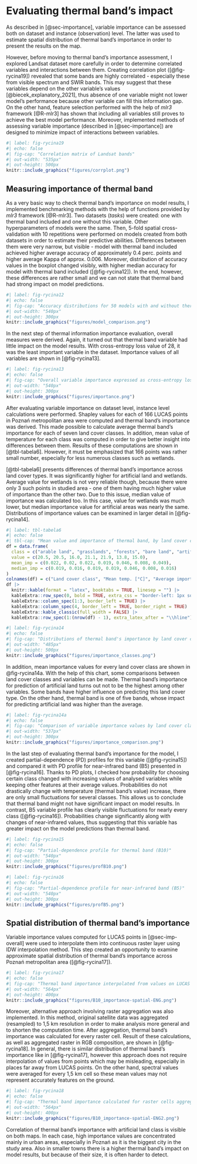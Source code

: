 # Evaluating thermal band's impact {#sec-results-therm}

As described in [@sec-importance], variable importance can be assessed both on dataset and instance (observation) level.
The latter was used to estimate spatial distribution of thermal band's importance in order to present the results on the map.

However, before moving to thermal band's importance assessment, I explored Landsat dataset more carefully in order to determine correlated variables and interactions between them.
Creating correlation plot ([@fig-rycina19]) revealed that some bands are highly correlated - especially these from visible spectrum and SWIR bands.
This may suggest that these variables depend on the other variable's values [@biecek_explanatory_2021], thus absence of one variable might not lower model's performance because other variable can fill this information gap.
On the other hand, feature selection performed with the help of *mlr3* framework [@R-mlr3] has shown that including all variables still proves to achieve the best model performance.
Moreover, implemented methods of assessing variable importance (described in [@sec-importance]) are designed to minimize impact of interactions between variables.

```r
#| label: fig-rycina19
#| echo: false
#| fig-cap: "Correlation matrix of Landsat bands"
#| out-width: "535px"
#| out-height: 500px
knitr::include_graphics("figures/corrplot.png")
```

<!--In addition, differences between land cover classes in terms of thermal band's value were investigated.
@fig-rycina19a shows that land surface temperature (LST) can help to distinguish some land cover classes from others.
On the other hand, there are similarities between pairs of land cover types, for example bare land and artificial land.

```r
#| label: fig-rycina19a
#| echo: false
#| fig-cap: "Distribution of land surface temperature (LST) by land cover class for LUCAS points"
#| out-width: "540px"
#| out-height: 300px
knitr::include_graphics("figures/temp_variability.png")
```
-->
## Measuring importance of thermal band {#sec-imp-overall}

As a very basic way to check thermal band's importance on model results, I implemented benchmarking methods with the help of functions provided by *mlr3* framework [@R-mlr3].
Two datasets (*tasks*) were created: one with thermal band included and one without this variable.
Other hyperparameters of models were the same.
Then, 5-fold spatial cross-validation with 10 repetitions were performed on models created from both datasets in order to estimate their predictive abilities.
Differences between them were very narrow, but visible - model with thermal band included achieved higher average accuracy of approximately 0.4 perc. points and higher average Kappa of approx. 0.006.
Moreover, distribution of accuracy values in the boxplot changed visibly, with higher median accuracy for model with thermal band included ([@fig-rycina12]).
In the end, however, these differences are rather small and we can not state that thermal band had strong impact on model predictions.

```r
#| label: fig-rycina12
#| echo: false
#| fig-cap: "Accuracy distributions for 50 models with and without thermal band included"
#| out-width: "540px"
#| out-height: 300px
knitr::include_graphics("figures/model_comparison.png")
```

In the next step of thermal information importance evaluation, overall measures were derived.
Again, it turned out that thermal band variable had little impact on the model results.
With cross-entropy loss value of 28, it was the least important variable in the dataset.
Importance values of all variables are shown in [@fig-rycina13].

```r
#| label: fig-rycina13
#| echo: false
#| fig-cap: "Overall variable importance expressed as cross-entropy loss"
#| out-width: "540px"
#| out-height: 300px
knitr::include_graphics("figures/importance.png")
```

After evaluating variable importance on dataset level, instance level calculations were performed.
Shapley values for each of 166 LUCAS points in Poznań metropolitan area were computed and thermal band's importance was derived.
This made possible to calculate average thermal band's importance for each of seven land cover classes.
In addition, mean value of temperature for each class was computed in order to give better insight into differences between them.
Results of these computations are shown in [@tbl-tabela6].
However, it must be emphasized that 166 points was rather small number, especially for less numerous classes such as wetlands.

[@tbl-tabela6] presents differences of thermal band's importance across land cover types.
It was significantly higher for artificial land and wetlands.
Average value for wetlands is not very reliable though, because there were only 3 such points in studied area - one of them having much higher value of importance than the other two.
Due to this issue, median value of importance was calculated too.
In this case, value for wetlands was much lower, but median importance value for artificial areas was nearly the same.
Distributions of importance values can be examined in larger detail in [@fig-rycina14].

```r
#| label: tbl-tabela6
#| echo: false
#| tbl-cap: "Mean value and importance of thermal band, by land cover class of LUCAS points"
df = data.frame(
  class = c("arable land", "grasslands", "forests", "bare land", "artificial land", "water bodies", "wetlands"),
  value = c(20.5, 20.5, 16.0, 21.1, 21.9, 13.8, 15.0),
  mean_imp = c(0.022, 0.02, 0.022, 0.019, 0.046, 0.008, 0.049),
  median_imp = c(0.019, 0.016, 0.019, 0.019, 0.046, 0.008, 0.016)
)
colnames(df) = c("Land cover class", "Mean temp. [°C]", "Average importance", "Median importance")
df |>
  knitr::kable(format = "latex", booktabs = TRUE, linesep = "") |> 
  kableExtra::row_spec(0, bold = TRUE, extra_css = "border-left: 1px solid grey; border-right: 1px solid grey") |>
  kableExtra::column_spec(1:3, border_left = TRUE) |>
  kableExtra::column_spec(4, border_left = TRUE, border_right = TRUE) |>
  kableExtra::kable_classic(full_width = FALSE) |>
  kableExtra::row_spec(1:(nrow(df) - 1), extra_latex_after = "\\hline")
```

```r
#| label: fig-rycina14
#| echo: false
#| fig-cap: "Distributions of thermal band's importance by land cover class. Small dots show exact values of each LUCAS point."
#| out-width: "485px"
#| out-height: 500px
knitr::include_graphics("figures/importance_classes.png")
```

In addition, mean importance values for every land cover class are shown in @fig-rycina14a.
With the help of this chart, some comparisons between land cover classes and variables can be made.
Thermal band's importance for prediction of artificial land turns out not to be the highest among other variables.
Some bands have higher influence on predicting this land cover type.
On the other hand, thermal band is one of five bands, whose impact for predicting artificial land was higher than the average.

```r
#| label: fig-rycina14a
#| echo: false
#| fig-cap: "Comparison of variable importance values by land cover class and variable. Grey bars show average value of importance of a variable."
#| out-width: "537px"
#| out-height: 300px
knitr::include_graphics("figures/importance_comparison.png")
```

In the last step of evaluating thermal band's importance for the model, I created partial-dependence (PD) profiles for this variable ([@fig-rycina15]) and compared it with PD profile for near-infrared band (B5) presented in [@fig-rycina16].
Thanks to PD plots, I checked how probability for choosing certain class changed with increasing values of analysed variables while keeping other features at their average values.
Probabilities do not drastically change with temperature (thermal band's value) increase, there are only small fluctuations for several classes.
This allows us to conclude that thermal band might not have significant impact on model results.
In contrast, B5 variable profile has clearly visible fluctuations for nearly every class ([@fig-rycina16]).
Probabilities change significantly along with changes of near-infrared values, thus suggesting that this variable has greater impact on the model predictions than thermal band.

```r
#| label: fig-rycina15
#| echo: false
#| fig-cap: "Partial-dependence profile for thermal band (B10)"
#| out-width: "540px"
#| out-height: 300px
knitr::include_graphics("figures/profB10.png")
```

```r
#| label: fig-rycina16
#| echo: false
#| fig-cap: "Partial-dependence profile for near-infrared band (B5)"
#| out-width: "540px"
#| out-height: 300px
knitr::include_graphics("figures/profB5.png")
```

## Spatial distribution of thermal band's importance {#sec-imp-spat}

Variable importance values computed for LUCAS points in [@sec-imp-overall] were used to interpolate them into continuous raster layer using IDW interpolation method.
This step created an opportunity to examine approximate spatial distribution of thermal band's importance across Poznań metropolitan area ([@fig-rycina17]).

```r
#| label: fig-rycina17
#| echo: false
#| fig-cap: "Thermal band importance interpolated from values on LUCAS points locations"
#| out-width: "564px"
#| out-height: 400px
knitr::include_graphics("figures/B10_importance-spatial-ENG.png")
```

Moreover, alternative approach involving raster aggregation was also implemented.
In this method, original satellite data was aggregated (resampled) to 1,5 km resolution in order to make analysis more general and to shorten the computation time.
After aggregation, thermal band's importance was calculated for every raster cell.
Result of these calculations, as well as aggregated raster in RGB composition, are shown in [@fig-rycina18].
In general, there is similar distribution of thermal band's importance like in [@fig-rycina17], however this approach does not require interpolation of values from points which may be misleading, especially in places far away from LUCAS points.
On the other hand, spectral values were averaged for every 1,5 km cell so these mean values may not represent accurately features on the ground.

```r
#| label: fig-rycina18
#| echo: false
#| fig-cap: "Thermal band importance calculated for raster cells aggregated to 1,5 km resolution. Small map in right-bottom corner shows averaged spectral values in RGB composition."
#| out-width: "564px"
#| out-height: 400px
knitr::include_graphics("figures/B10_importance-spatial-ENG2.png")
```

Correlation of thermal band's importance with artificial land class is visible on both maps.
In each case, high importance values are concentrated mainly in urban areas, especially in Poznań as it is the biggest city in the study area.
Also in smaller towns there is a higher thermal band's impact on model results, but because of their size, it is often harder to detect.
